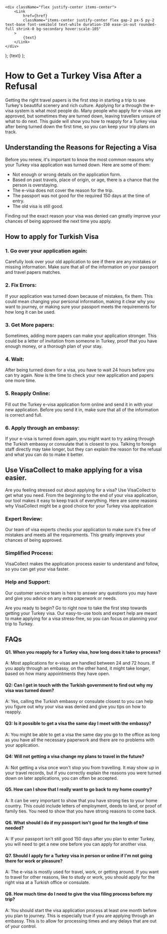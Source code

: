    <div className="flex justify-center items-center">
        <Link
            href={href}
            className="items-center justify-center flex gap-2 px-5 py-2 text-base font-semibold text-white duration-150 ease-in-out rounded-full shrink-0 bg-secondary hover:scale-105"
        >
            {text}
        </Link>
    </div>
);
    <Link
        className="inline-flex items-center justify-center gap-1 text-lg font-semibold text-primary"
        href={href}
    >
        {text}
    </Link>
);

# How to Get a Turkey Visa After a Refusal

Getting the right travel papers is the first step in starting a trip to see Turkey's beautiful scenery and rich culture. Applying for a <LinkText text=" Turkey visa online" href="/tr/"/> through the e-visa system is what most people do. Many people who apply for e-visas are approved, but sometimes they are turned down, leaving travellers unsure of what to do next. This guide will show you how to reapply for a Turkey visa after being turned down the first time, so you can keep your trip plans on track.

## Understanding the Reasons for Rejecting a Visa

Before you renew, it's important to know the most common reasons why your Turkey visa application was turned down. Here are some of them:

-   Not enough or wrong details on the application form.
-   Based on past travels, place of origin, or age, there is a chance that the person is overstaying.
-   The e-visa does not cover the reason for the trip.
-   The passport was not good for the required 150 days at the time of entry.
-   The old visa is still good.

Finding out the exact reason your visa was denied can greatly improve your chances of being approved the next time you apply.

## How to apply for Turkish Visa

### 1. Go over your application again:

Carefully look over your old application to see if there are any mistakes or missing information. Make sure that all of the information on your passport and travel papers matches.

### 2. Fix Errors:

If your application was turned down because of mistakes, fix them. This could mean changing your personal information, making it clear why you want to journey, or making sure your passport meets the requirements for how long it can be used.

### 3. Get More papers:

Sometimes, adding more papers can make your application stronger. This could be a letter of invitation from someone in Turkey, proof that you have enough money, or a thorough plan of your stay.

### 4. Wait:

After being turned down for a visa, you have to wait 24 hours before you can try again. Now is the time to check your new application and papers one more time.

### 5. Reapply Online:

Fill out the Turkey e-visa application form online and send it in with your new application. Before you send it in, make sure that all of the information is correct and full.

### 6. Apply through an embassy:

If your e-visa is turned down again, you might want to try asking through the Turkish embassy or consulate that is closest to you. Talking to foreign staff directly may take longer, but they can explain the reason for the refusal and what you can do to make it better.

## Use VisaCollect to make applying for a visa easier.

Are you feeling stressed out about applying for a visa? Use VisaCollect to get what you need. From the beginning to the end of your visa application, our tool makes it easy to keep track of everything. Here are some reasons why VisaCollect might be a good choice for your Turkey visa application

### Expert Review:

Our team of visa experts checks your application to make sure it's free of mistakes and meets all the requirements. This greatly improves your chances of being approved.

### Simplified Process:

VisaCollect makes the application process easier to understand and follow, so you can get your visa faster.

### Help and Support:

Our customer service team is here to answer any questions you may have and give you advice on any extra paperwork or needs.

Are you ready to begin? Go to <LinkText text=" VisaCollect" href="/"/> right now to take the first step towards getting your Turkey visa. Our easy-to-use tools and expert help are meant to make applying for a visa stress-free, so you can focus on planning your trip to Turkey.

## FAQs

#### Q1. When you reapply for a Turkey visa, how long does it take to process?

A: Most applications for e-visas are handled between 24 and 72 hours. If you apply through an embassy, on the other hand, it might take longer, based on how many appointments they have open.

#### Q2: Can I get in touch with the Turkish government to find out why my visa was turned down?

A: Yes, calling the Turkish embassy or consulate closest to you can help you figure out why your visa was denied and give you tips on how to reapply.

#### Q3: Is it possible to get a visa the same day I meet with the embassy?

A: You might be able to get a visa the same day you go to the office as long as you have all the necessary paperwork and there are no problems with your application.

#### Q4: Will not getting a visa change my plans to travel in the future?

A: Not getting a visa once won't stop you from travelling. It may show up in your travel records, but if you correctly explain the reasons you were turned down on later applications, you can often be accepted.

#### Q5. How can I show that I really want to go back to my home country?

A: It can be very important to show that you have strong ties to your home country. This could include letters of employment, deeds to land, or proof of family ties. You need to show that you have strong reasons to come back.

#### Q6. What should I do if my passport isn't good for the length of time needed?

A: If your passport isn't still good 150 days after you plan to enter Turkey, you will need to get a new one before you can apply for another visa.

#### Q7. Should I apply for a Turkey visa in person or online if I'm not going there for work or pleasure?

A: The e-visa is mostly used for travel, work, or getting around. If you want to travel for other reasons, like to study or work, you should apply for the right visa at a Turkish office or consulate.

#### Q8. How much time do I need to give the visa filing process before my trip?

A: You should start the visa application process at least one month before you plan to journey. This is especially true if you are applying through an embassy. This is to allow for processing times and any delays that are out of your control.
